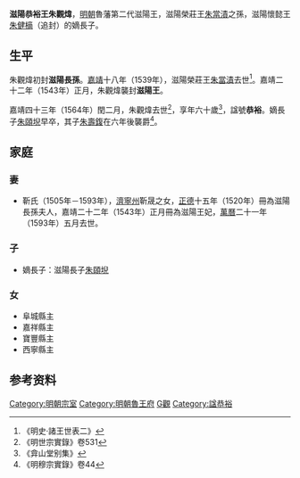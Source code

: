 '''滋陽恭裕王朱觀煒'''{{BD|1505年||1564年|catIdx=Z朱}}，[[明朝|明朝]]魯藩第二代滋陽王，滋陽榮莊王[[朱當漬|朱當漬]]之孫，滋陽懷懿王[[朱健樀|朱健樀]]（追封）的嫡長子。

==生平==
朱觀煒初封'''滋陽長孫'''。[[嘉靖|嘉靖]]十八年（1539年），滋陽榮莊王[[朱當漬|朱當漬]]去世<ref>《明史·諸王世表二》</ref>。嘉靖二十二年（1543年）正月，朱觀煒襲封'''滋陽王'''。

嘉靖四十三年（1564年）閏二月，朱觀煒去世<ref>《明世宗實錄》卷531</ref>，享年六十歲<ref>《弇山堂别集》</ref>，諡號'''恭裕'''。嫡長子[[朱頤堄|朱頤堄]]早卒，其子[[朱壽鍑|朱壽鍑]]在六年後襲爵<ref>《明穆宗實錄》卷44</ref>。

==家庭==
===妻===
*靳氏（1505年－1593年），[[濟寧州|濟寧州]]靳晟之女，[[正德_(明朝)|正德]]十五年（1520年）冊為滋陽長孫夫人，嘉靖二十二年（1543年）正月冊為滋陽王妃，[[萬曆|萬曆]]二十一年（1593年）五月去世。
{{Quotation|
欽賜滋陽恭裕王妃靳氏壙志<br>
妃濟寧州靳晟之女，正德十五年選配滋陽王長孫。嘉靖二十二年正月十六日與王同冊封，萬曆二十一年五月二十五日薨逝，享年八十九歲。生一子四女。子頤堄，封長子，嘉靖三十四年八月初一日卒。長女封阜城縣主，二女嘉祥縣主，三女寶豐縣主，四女西寧縣主。長子生二孫一女。長孫壽鍑，隆慶四年五月十二日冊封滋陽王。次孫壽鍺封輔國將軍。孫女封鄴都郡君。王孫生曾孫九人、女七人。第一以塣，受封長子。第二以渶，第三以潯。第四以下俱未名封。女亦俱未封。次孫鍺生曾孫三人、女二人，亦未名封。妃逝訃聞，上賜祭葬如制。仁聖懿安康靜皇太后、慈聖宣文明肅皇太后、中宮皇后皆致祭焉。于萬曆二十三年十一月十六日葬於魚臺縣西城山之原。嗚呼！妃以懿德，選配宗藩，享有封爵，貴富兼隆，兹以令終，夫復何憾！爰述其概，纳诸幽壙，用垂不朽-{云}-。
}}

===子===
*嫡長子：滋陽長子[[朱頤堄|朱頤堄]]

===女===
* 阜城縣主
* 嘉祥縣主
* 寶豐縣主
* 西寧縣主

==参考资料==
{{reflist|3}}

{{s-start}}
{{s-bef|before=祖榮莊王[[朱當漬|朱當漬]]}}
{{s-ttl|title=[[明朝藩王列表_(魯王系)#滋陽國|明滋陽國國王]]|years=1543年－1564年}}
{{s-aft|after=孫昭順王[[朱壽鍑|朱壽鍑]]}}
{{end}}

[[Category:明朝宗室|Category:明朝宗室]]
[[Category:明朝魯王府|Category:明朝魯王府]]
[[Category:朱姓|G觀]]
[[Category:諡恭裕|Category:諡恭裕]]